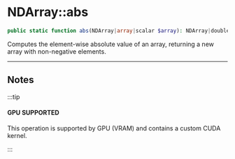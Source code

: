 
# NDArray::abs

```php
public static function abs(NDArray|array|scalar $array): NDArray|double;
```
Computes the element-wise absolute value of an array, returning a new array with non-negative elements.

---

## Notes

:::tip

#### GPU SUPPORTED
This operation is supported by GPU (VRAM) and contains a custom CUDA kernel.

:::
